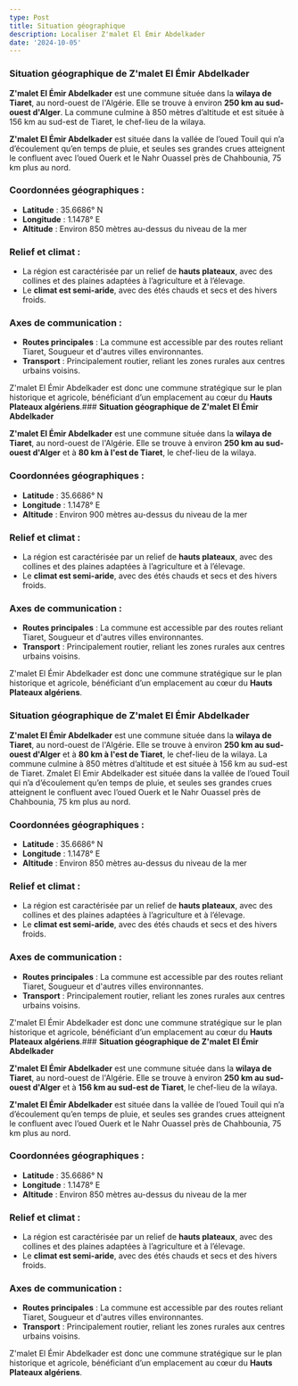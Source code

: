 ```yaml
---
type: Post
title: Situation géographique
description: Localiser Z'malet El Émir Abdelkader
date: '2024-10-05'
---
```

### **Situation géographique de Z'malet El Émir Abdelkader**

**Z'malet El Émir Abdelkader** est une commune située dans la **wilaya de Tiaret**, au nord-ouest de l'Algérie. Elle se trouve à environ **250 km au sud-ouest d'Alger**.
La commune culmine à 850 mètres d’altitude et est située à 156 km au sud-est de Tiaret, le chef-lieu de la wilaya.

**Z'malet El Émir Abdelkader** est située dans la vallée de l’oued Touil qui n’a d’écoulement qu’en temps de pluie, et seules ses grandes crues atteignent le confluent avec l’oued Ouerk et le Nahr Ouassel près de Chahbounia, 75 km plus au nord.

### **Coordonnées géographiques :**

*   **Latitude** : 35.6686° N
*   **Longitude** : 1.1478° E
*   **Altitude** : Environ 850 mètres au-dessus du niveau de la mer

### **Relief et climat :**

*   La région est caractérisée par un relief de **hauts plateaux**, avec des collines et des plaines adaptées à l’agriculture et à l’élevage.
*   Le **climat est semi-aride**, avec des étés chauds et secs et des hivers froids.

### **Axes de communication :**

*   **Routes principales** : La commune est accessible par des routes reliant Tiaret, Sougueur et d'autres villes environnantes.
*   **Transport** : Principalement routier, reliant les zones rurales aux centres urbains voisins.

Z'malet El Émir Abdelkader est donc une commune stratégique sur le plan historique et agricole, bénéficiant d’un emplacement au cœur du **Hauts Plateaux algériens**.### **Situation géographique de Z'malet El Émir Abdelkader**

**Z'malet El Émir Abdelkader** est une commune située dans la **wilaya de Tiaret**, au nord-ouest de l'Algérie. Elle se trouve à environ **250 km au sud-ouest d'Alger** et à **80 km à l'est de Tiaret**, le chef-lieu de la wilaya.

### **Coordonnées géographiques :**

*   **Latitude** : 35.6686° N
*   **Longitude** : 1.1478° E
*   **Altitude** : Environ 900 mètres au-dessus du niveau de la mer

### **Relief et climat :**

*   La région est caractérisée par un relief de **hauts plateaux**, avec des collines et des plaines adaptées à l’agriculture et à l’élevage.
*   Le **climat est semi-aride**, avec des étés chauds et secs et des hivers froids.

### **Axes de communication :**

*   **Routes principales** : La commune est accessible par des routes reliant Tiaret, Sougueur et d'autres villes environnantes.
*   **Transport** : Principalement routier, reliant les zones rurales aux centres urbains voisins.

Z'malet El Émir Abdelkader est donc une commune stratégique sur le plan historique et agricole, bénéficiant d’un emplacement au cœur du **Hauts Plateaux algériens**.

### **Situation géographique de Z'malet El Émir Abdelkader**

**Z'malet El Émir Abdelkader** est une commune située dans la **wilaya de Tiaret**, au nord-ouest de l'Algérie. Elle se trouve à environ **250 km au sud-ouest d'Alger** et à **80 km à l'est de Tiaret**, le chef-lieu de la wilaya.
La commune culmine à 850 mètres d’altitude et est située à 156 km au sud-est de Tiaret.
Zmalet El Emir Abdelkader est située dans la vallée de l’oued Touil qui n’a d’écoulement qu’en temps de pluie, et seules ses grandes crues atteignent le confluent avec l’oued Ouerk et le Nahr Ouassel près de Chahbounia, 75 km plus au nord.

### **Coordonnées géographiques :**

*   **Latitude** : 35.6686° N
*   **Longitude** : 1.1478° E
*   **Altitude** : Environ 850 mètres au-dessus du niveau de la mer

### **Relief et climat :**

*   La région est caractérisée par un relief de **hauts plateaux**, avec des collines et des plaines adaptées à l’agriculture et à l’élevage.
*   Le **climat est semi-aride**, avec des étés chauds et secs et des hivers froids.

### **Axes de communication :**

*   **Routes principales** : La commune est accessible par des routes reliant Tiaret, Sougueur et d'autres villes environnantes.
*   **Transport** : Principalement routier, reliant les zones rurales aux centres urbains voisins.

Z'malet El Émir Abdelkader est donc une commune stratégique sur le plan historique et agricole, bénéficiant d’un emplacement au cœur du **Hauts Plateaux algériens**.### **Situation géographique de Z'malet El Émir Abdelkader**

**Z'malet El Émir Abdelkader** est une commune située dans la **wilaya de Tiaret**, au nord-ouest de l'Algérie. Elle se trouve à environ **250 km au sud-ouest d'Alger** et à **156 km au sud-est de Tiaret**, le chef-lieu de la wilaya.

**Z'malet El Émir Abdelkader** est située dans la vallée de l’oued Touil qui n’a d’écoulement qu’en temps de pluie, et seules ses grandes crues atteignent le confluent avec l’oued Ouerk et le Nahr Ouassel près de Chahbounia, 75 km plus au nord.

### **Coordonnées géographiques :**

*   **Latitude** : 35.6686° N
*   **Longitude** : 1.1478° E
*   **Altitude** : Environ 850 mètres au-dessus du niveau de la mer

### **Relief et climat :**

*   La région est caractérisée par un relief de **hauts plateaux**, avec des collines et des plaines adaptées à l’agriculture et à l’élevage.
*   Le **climat est semi-aride**, avec des étés chauds et secs et des hivers froids.

### **Axes de communication :**

*   **Routes principales** : La commune est accessible par des routes reliant Tiaret, Sougueur et d'autres villes environnantes.
*   **Transport** : Principalement routier, reliant les zones rurales aux centres urbains voisins.

Z'malet El Émir Abdelkader est donc une commune stratégique sur le plan historique et agricole, bénéficiant d’un emplacement au cœur du **Hauts Plateaux algériens**.
